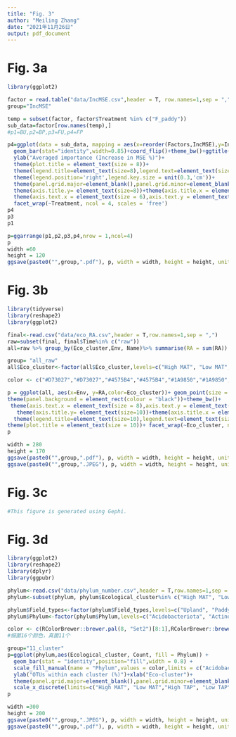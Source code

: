 ---
title: "Fig. 3"
author: "Meiling Zhang"
date: "2021年11月26日"
output: pdf_document
---

# Fig. 3a

```{r major predictors}
library(ggplot2)

factor = read.table("data/IncMSE.csv",header = T, row.names=1,sep = ",")
group="IncMSE"

temp = subset(factor, factor$Treatment %in% c("F_paddy"))
sub_data=factor[row.names(temp),]
#p1=BU,p2=BP,p3=FU,p4=FP

p4=ggplot(data = sub_data, mapping = aes(x=reorder(Factors,IncMSE),y=IncMSE)) +
  geom_bar(stat="identity",width=0.85)+coord_flip()+theme_bw()+ggtitle(paste0("",group))+xlab("Envrionmental factors")+
  ylab("Averaged importance (Increase in MSE %)")+
  theme(plot.title = element_text(size = 8))+
  theme(legend.title=element_text(size=8),legend.text=element_text(size=6))+
  theme(legend.position='right',legend.key.size = unit(0.3,'cm'))+
  theme(panel.grid.major=element_blank(),panel.grid.minor=element_blank())+
  theme(axis.title.y= element_text(size=8))+theme(axis.title.x = element_text(size = 8))+
  theme(axis.text.x = element_text(size = 6),axis.text.y = element_text(size = 6))+expand_limits(y=c(0,8))+
  facet_wrap(~Treatment, ncol = 4, scales = 'free')
p4
p3
p1

p=ggarrange(p1,p2,p3,p4,nrow = 1,ncol=4) 
p
width =60
height = 120
ggsave(paste0("",group,".pdf"), p, width = width, height = height, units = "mm")
```

# Fig. 3b

```{r}
library(tidyverse)
library(reshape2)
library(ggplot2)

final<-read.csv("data/eco_RA.csv",header = T,row.names=1,sep = ",")
raw=subset(final, final$Time%in% c("raw"))
all=raw %>% group_by(Eco_cluster,Env, Name)%>% summarise(RA = sum(RA))

group= "all_raw"
all$Eco_cluster<-factor(all$Eco_cluster,levels=c("High MAT", "Low MAT","High TAP", "Low TAP","High pH", "Low pH","High OM","Low OM", "High AP", "Low AP","High AK","Low AK","High TP", "Low TP", "High TK","Low TK", "High TN","Low TN", "High NH_N","Low NH_N","High NO_N", "Low NO_N"), labels = c("High MAT", "Low MAT","High TAP", "Low TAP","High pH", "Low pH","High OM","Low OM", "High AP", "Low AP","High AK","Low AK","High TP", "Low TP", "High TK","Low TK", "High TN","Low TN", "High NH_N","Low NH_N","High NO_N", "Low NO_N"))

color <- c("#D73027","#D73027","#4575B4","#4575B4","#1A9850","#1A9850","#6A3D9A","#6A3D9A","#D95F02","#D95F02","#A6761D","#A6761D","#E7298A","#E7298A","#66A61E","#66A61E","#E6AB02","#E6AB02","#B3B3B3","#B3B3B3","#666666","#666666")

p = ggplot(all, aes(x=Env, y=RA,color=Eco_cluster))+ geom_point(size = 1,alpha=0.4)+labs(x='',y='Eco-cluster abundance (%)')+
theme(panel.background = element_rect(colour = "black"))+theme_bw()+
 theme(axis.text.x = element_text(size = 8),axis.text.y = element_text(size = 8))+
   theme(axis.title.y= element_text(size=10))+theme(axis.title.x = element_text(size = 10))+
  theme(legend.title=element_text(size=10),legend.text=element_text(size=8))+
theme(plot.title = element_text(size = 10))+ facet_wrap(~Eco_cluster, ncol = 6, nrow = 4,scale = 'free')+theme(panel.grid = element_blank(), panel.background = element_blank(), axis.line = element_line(colour = 'black'))+ggtitle(paste0("",group))+scale_fill_manual(name="Eco-cluster",values=color,limits = c("High MAT", "Low MAT","High TAP", "Low TAP","High pH", "Low pH","High OM","Low OM", "High AP", "Low AP","High AK","Low AK","High TP", "Low TP", "High TK","Low TK", "High TN","Low TN", "High NH_N","Low NH_N","High NO_N", "Low NO_N"), labels = c("High MAT", "Low MAT","High TAP", "Low TAP","High pH", "Low pH","High OM","Low OM", "High AP", "Low AP","High AK","Low AK","High TP", "Low TP", "High TK","Low TK", "High TN","Low TN", "High NH_N","Low NH_N","High NO_N", "Low NO_N"))+scale_color_manual(name="Eco-cluster",values=color,limits = c("High MAT", "Low MAT","High TAP", "Low TAP","High pH", "Low pH","High OM","Low OM", "High AP", "Low AP","High AK","Low AK","High TP", "Low TP", "High TK","Low TK", "High TN","Low TN", "High NH_N","Low NH_N","High NO_N", "Low NO_N"), labels = c("High MAT", "Low MAT","High TAP", "Low TAP","High pH", "Low pH","High OM","Low OM", "High AP", "Low AP","High AK","Low AK","High TP", "Low TP", "High TK","Low TK", "High TN","Low TN", "High NH_N","Low NH_N","High NO_N", "Low NO_N"))+theme_classic() + theme(axis.text.x = element_text(angle = 45, hjust = 1))
p

width = 280
height = 170
ggsave(paste0("",group,".pdf"), p, width = width, height = height, units = "mm")
ggsave(paste0("",group,".JPEG"), p, width = width, height = height, units = "mm")
```

# Fig. 3c

```{r}
#This figure is generated using Gephi.
```

# Fig. 3d

```{r}
library(ggplot2)
library(reshape2)
library(dplyr)
library(ggpubr)

phylum<-read.csv("data/phylum_number.csv",header = T,row.names=1,sep = ",")
phylum<-subset(phylum, phylum$Ecological_cluster%in% c("High MAT", "Low MAT","High TAP", "Low TAP","High pH", "Low pH","High OM","Low OM", "High AP", "Low AP","High AK","Low AK","High TP", "Low TP", "High TK","Low TK", "High TN","Low TN", "High NH N","Low NH N","High NO N", "Low NO N"), labels = c("High MAT", "Low MAT","High TAP", "Low TAP","High pH", "Low pH","High OM","Low OM", "High AP", "Low AP","High AK","Low AK","High TP", "Low TP", "High TK","Low TK", "High TN","Low TN", "High NH N","Low NH N","High NO N", "Low NO N"))

phylum$Field_types<-factor(phylum$Field_types,levels=c("Upland", "Paddy"), labels = c("Upland", "Paddy"))
phylum$Phylum<-factor(phylum$Phylum,levels=c("Acidobacteriota", "Actinobacteriota","Alphaproteobacteria","Bacteroidota","Chloroflexi","Desulfobacterota","Firmicutes","Gammaproteobacteria","Myxococcota","Verrucomicrobiota","Agaricomycetes","Ascomycota_unclassified","Dothideomycetes","Eurotiomycetes","k__Fungi_unclassified","Leotiomycetes", "Sordariomycetes","Tremellomycetes","Wallemiomycetes","Zygomycota_unclassified","Low number"), labels = c("Acidobacteriota", "Actinobacteriota","Alphaproteobacteria","Bacteroidota","Chloroflexi","Desulfobacterota","Firmicutes","Gammaproteobacteria","Myxococcota","Verrucomicrobiota","Agaricomycetes","Ascomycota_unclassified","Dothideomycetes","Eurotiomycetes","k__Fungi_unclassified","Leotiomycetes", "Sordariomycetes","Tremellomycetes","Wallemiomycetes","Zygomycota_unclassified","Low number"))

color <- c(RColorBrewer::brewer.pal(8, "Set2")[8:1],RColorBrewer::brewer.pal(9, "RdGy")[3:4],RColorBrewer::brewer.pal(10, "RdYlBu")[1:10],RColorBrewer::brewer.pal(3, "RdGy")[3])
#细菌16个颜色，真菌11个

group="11_cluster"
p=ggplot(phylum,aes(Ecological_cluster, Count, fill = Phylum)) +
  geom_bar(stat = "identity",position="fill",width = 0.8) +
  scale_fill_manual(name = "Phylum",values = color,limits = c("Acidobacteriota", "Actinobacteriota","Alphaproteobacteria","Bacteroidota","Chloroflexi","Desulfobacterota","Firmicutes","Gammaproteobacteria","Myxococcota","Verrucomicrobiota","Agaricomycetes","Ascomycota_unclassified","Dothideomycetes","Eurotiomycetes","k__Fungi_unclassified","Leotiomycetes", "Sordariomycetes","Tremellomycetes","Wallemiomycetes","Zygomycota_unclassified","Low number")) +guides(fill = guide_legend(ncol = 5))+ggtitle(paste0("",group))+theme_bw()+
  ylab("OTUs within each cluster (%)")+xlab("Eco-cluster")+
  theme(panel.grid.major=element_blank(),panel.grid.minor=element_blank())+
  scale_x_discrete(limits=c("High MAT", "Low MAT","High TAP", "Low TAP","High pH", "Low pH","High OM","Low OM", "High AP", "Low AP","High AK","Low AK","High TP", "Low TP", "High TK","Low TK", "High TN","Low TN", "High NH N","Low NH N","High NO N", "Low NO N"))+ theme_classic()+ theme(axis.text.x = element_text(angle = 45, hjust = 1))+ theme(text = element_text(size = 12), legend.position = "bottom")+facet_wrap(. ~ Field_types+domain, nrow = 2,ncol=2)
p

width =300
height = 200
ggsave(paste0("",group,".JPEG"), p, width = width, height = height, units = "mm")
ggsave(paste0("",group,".pdf"), p, width = width, height = height, units = "mm")
```